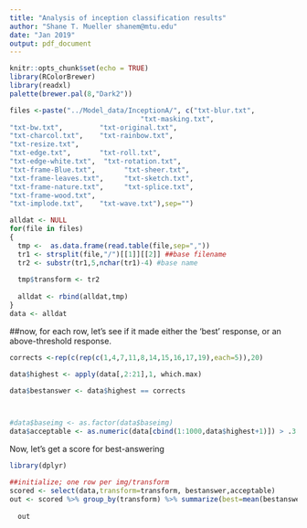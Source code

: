 ```yaml
---
title: "Analysis of inception classification results"
author: "Shane T. Mueller shanem@mtu.edu"
date: "Jan 2019"
output: pdf_document
---
```


```r
knitr::opts_chunk$set(echo = TRUE)
library(RColorBrewer)
library(readxl)
palette(brewer.pal(8,"Dark2"))

files <-paste("../Model_data/InceptionA/", c("txt-blur.txt",   
                                "txt-masking.txt",
"txt-bw.txt",         "txt-original.txt",
"txt-charcol.txt",    "txt-rainbow.txt",
"txt-resize.txt",
"txt-edge.txt",       "txt-roll.txt",
"txt-edge-white.txt",  "txt-rotation.txt",
"txt-frame-Blue.txt",       "txt-sheer.txt",
"txt-frame-leaves.txt",     "txt-sketch.txt",
"txt-frame-nature.txt",     "txt-splice.txt",
"txt-frame-wood.txt",       
"txt-implode.txt",    "txt-wave.txt"),sep="")

alldat <- NULL
for(file in files)
{
  tmp <-  as.data.frame(read.table(file,sep=","))
  tr1 <- strsplit(file,"/")[[1]][[2]] ##base filename
  tr2 <- substr(tr1,5,nchar(tr1)-4) #base name
  
  tmp$transform <- tr2
  
  alldat <- rbind(alldat,tmp)
}
data <- alldat
```

##now, for each row, let's see if it made either the 'best' response, or an above-threshold response.




```r
corrects <-rep(c(rep(c(1,4,7,11,8,14,15,16,17,19),each=5)),20)

data$highest <- apply(data[,2:21],1, which.max)

data$bestanswer <- data$highest == corrects



#data$baseimg <- as.factor(data$baseimg)
data$acceptable <- as.numeric(data[cbind(1:1000,data$highest+1)]) > .3


```

Now, let's get a score for best-answering
```r

library(dplyr)

##initialize; one row per img/transform
scored <- select(data,transform=transform, bestanswer,acceptable)
out <- scored %>% group_by(transform) %>% summarize(best=mean(bestanswer),acceptable=mean(acceptable))
  
  out
```
